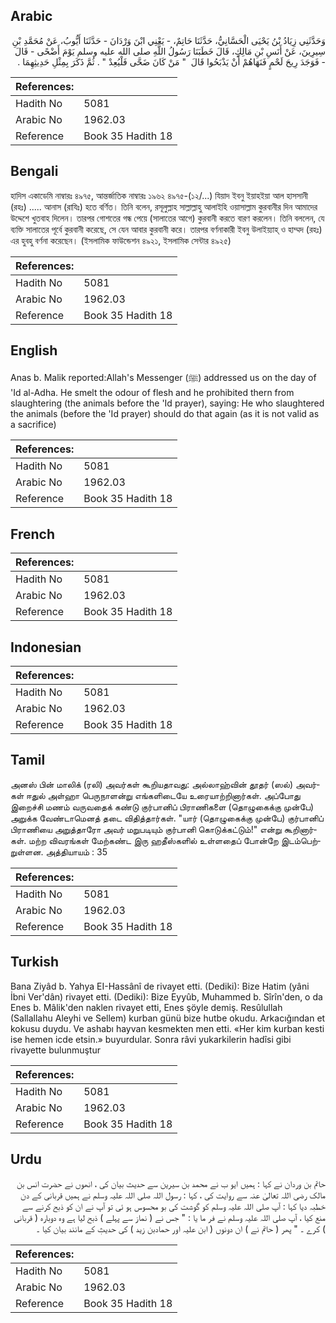 ## Arabic


<div dir="rtl" lang="ar" style={{fontSize:'larger',backgroundColor:'#f8f9fa',padding:20}}>
وَحَدَّثَنِي زِيَادُ بْنُ يَحْيَى الْحَسَّانِيُّ، حَدَّثَنَا حَاتِمٌ، - يَعْنِي ابْنَ وَرْدَانَ - حَدَّثَنَا أَيُّوبُ، عَنْ مُحَمَّدِ بْنِ سِيرِينَ، عَنْ أَنَسِ بْنِ مَالِكٍ، قَالَ خَطَبَنَا رَسُولُ اللَّهِ صلى الله عليه وسلم يَوْمَ أَضْحًى - قَالَ - فَوَجَدَ رِيحَ لَحْمٍ فَنَهَاهُمْ أَنْ يَذْبَحُوا قَالَ ‏ "‏ مَنْ كَانَ ضَحَّى فَلْيُعِدْ ‏"‏ ‏.‏ ثُمَّ ذَكَرَ بِمِثْلِ حَدِيثِهِمَا ‏.‏
</div>
<div style={{backgroundColor:'#f8f9fa',padding:20, marginBottom: 10}}><table> <thead> <tr> <th>References:</th> <th></th> </tr> </thead> <tbody><tr><td>Hadith No</td><td>5081</td></tr><tr><td>Arabic No</td><td>1962.03</td></tr><tr><td>Reference</td><td>Book 35 Hadith 18</td></tr></tbody></table></div>

## Bengali


<div dir="ltr" lang="bn" style={{fontSize:'larger',backgroundColor:'#f8f9fa',padding:20}}>
হাদিস একাডেমি নাম্বারঃ ৪৯৭৫, আন্তর্জাতিক নাম্বারঃ ১৯৬২ ৪৯৭৫-(১২/...) যিয়াদ ইবনু ইয়াহইয়া আল হাসসানী (রহঃ) ..... আনাস (রাযিঃ) হতে বর্ণিত। তিনি বলেন, রসূলুল্লাহ সাল্লাল্লাহু আলাইহি ওয়াসাল্লাম কুরবানীর দিন আমাদের উদ্দেশে খুতবাহ দিলেন। তারপর গোশতের গন্ধ পেয়ে (সালাতের আগে) কুরবানী করতে বারণ করলেন। তিনি বললেন, যে ব্যক্তি সালাতের পূর্বে কুরবানী করেছে, সে যেন আবার কুরবানী করে। তারপর বর্ণনাকারী ইবনু উলাইয়্যাহ্ ও হাম্মদ (রহঃ) এর হুবহু বর্ণনা করেছেন। (ইসলামিক ফাউন্ডেশন ৪৯২১, ইসলামিক সেন্টার ৪৯২৫)
</div>
<div style={{backgroundColor:'#f8f9fa',padding:20, marginBottom: 10}}><table> <thead> <tr> <th>References:</th> <th></th> </tr> </thead> <tbody><tr><td>Hadith No</td><td>5081</td></tr><tr><td>Arabic No</td><td>1962.03</td></tr><tr><td>Reference</td><td>Book 35 Hadith 18</td></tr></tbody></table></div>

## English


<div dir="ltr" lang="en" style={{fontSize:'larger',backgroundColor:'#f8f9fa',padding:20}}>
Anas b. Malik reported:Allah's Messenger (ﷺ) addressed us on the day of 'Id al-Adha. He smelt the odour of flesh and he prohibited thern from slaughtering (the animals before the 'Id prayer), saying: He who slaughtered the animals (before the 'Id prayer) should do that again (as it is not valid as a sacrifice)
</div>
<div style={{backgroundColor:'#f8f9fa',padding:20, marginBottom: 10}}><table> <thead> <tr> <th>References:</th> <th></th> </tr> </thead> <tbody><tr><td>Hadith No</td><td>5081</td></tr><tr><td>Arabic No</td><td>1962.03</td></tr><tr><td>Reference</td><td>Book 35 Hadith 18</td></tr></tbody></table></div>

## French


<div dir="ltr" lang="fr" style={{fontSize:'larger',backgroundColor:'#f8f9fa',padding:20}}>

</div>
<div style={{backgroundColor:'#f8f9fa',padding:20, marginBottom: 10}}><table> <thead> <tr> <th>References:</th> <th></th> </tr> </thead> <tbody><tr><td>Hadith No</td><td>5081</td></tr><tr><td>Arabic No</td><td>1962.03</td></tr><tr><td>Reference</td><td>Book 35 Hadith 18</td></tr></tbody></table></div>

## Indonesian


<div dir="ltr" lang="id" style={{fontSize:'larger',backgroundColor:'#f8f9fa',padding:20}}>

</div>
<div style={{backgroundColor:'#f8f9fa',padding:20, marginBottom: 10}}><table> <thead> <tr> <th>References:</th> <th></th> </tr> </thead> <tbody><tr><td>Hadith No</td><td>5081</td></tr><tr><td>Arabic No</td><td>1962.03</td></tr><tr><td>Reference</td><td>Book 35 Hadith 18</td></tr></tbody></table></div>

## Tamil


<div dir="ltr" lang="ta" style={{fontSize:'larger',backgroundColor:'#f8f9fa',padding:20}}>
அனஸ் பின் மாலிக் (ரலி) அவர்கள் கூறியதாவது: அல்லாஹ்வின் தூதர் (ஸல்) அவர்கள் ஈதுல் அள்ஹா பெருநாளன்று எங்களிடையே உரையாற்றினார்கள். அப்போது இறைச்சி மணம் வருவதைக் கண்டு குர்பானிப் பிராணிகளை (தொழுகைக்கு முன்பே) அறுக்க வேண்டாமெனத் தடை விதித்தார்கள். "யார் (தொழுகைக்கு முன்பே) குர்பானிப் பிராணியை அறுத்தாரோ அவர் மறுபடியும் குர்பானி கொடுக்கட்டும்!" என்று கூறினார்கள். மற்ற விவரங்கள் மேற்கண்ட இரு ஹதீஸ்களில் உள்ளதைப் போன்றே இடம்பெற்றுள்ளன. அத்தியாயம் : 35
</div>
<div style={{backgroundColor:'#f8f9fa',padding:20, marginBottom: 10}}><table> <thead> <tr> <th>References:</th> <th></th> </tr> </thead> <tbody><tr><td>Hadith No</td><td>5081</td></tr><tr><td>Arabic No</td><td>1962.03</td></tr><tr><td>Reference</td><td>Book 35 Hadith 18</td></tr></tbody></table></div>

## Turkish


<div dir="ltr" lang="tr" style={{fontSize:'larger',backgroundColor:'#f8f9fa',padding:20}}>
Bana Ziyâd b. Yahya EI-Hassânî de rivayet etti. (Dediki): Bize Hatim (yâni İbni Ver'dân) rivayet etti. (Dediki): Bize Eyyûb, Muhammed b. Sîrîn'den, o da Enes b. Mâlik'den naklen rivayet etti, Enes şöyle demiş. Resûlullah (Sallallahu Aleyhi ve Sellem) kurban günü bize hutbe okudu. Arkacığından et kokusu duydu. Ve ashabı hayvan kesmekten men etti. «Her kim kurban kesti ise hemen icde etsin.» buyurdular. Sonra râvi yukarkilerin hadîsi gibi rivayette bulunmuştur
</div>
<div style={{backgroundColor:'#f8f9fa',padding:20, marginBottom: 10}}><table> <thead> <tr> <th>References:</th> <th></th> </tr> </thead> <tbody><tr><td>Hadith No</td><td>5081</td></tr><tr><td>Arabic No</td><td>1962.03</td></tr><tr><td>Reference</td><td>Book 35 Hadith 18</td></tr></tbody></table></div>

## Urdu


<div dir="rtl" lang="ur" style={{fontSize:'larger',backgroundColor:'#f8f9fa',padding:20}}>
حاتم بن وردان نے کہا : ہمیں ایو ب نے محمد بن سیرین سے حدیث بیان کی ، انھوں نے حضرت انس بن مالک رضی اللہ تعالیٰ عنہ سے روایت کی ، کہا : رسول اللہ صلی اللہ علیہ وسلم نے ہمیں قربانی کے دن خطبہ دیا کہا : آپ صلی اللہ علیہ وسلم کو گوشت کی بو محسوس ہو ئی تو آپ نے ان کو ذبح کرنے سے منع کیا ، آپ صلی اللہ علیہ وسلم نے فر ما یا : " جس نے ( نماز سے پہلے ) ذبح لیا ہے وہ دوبارہ ( قربانی ) کرے ۔ " پھر ( حاتم نے ) ان دونوں ( ابن علیہ اور حمادبن زید ) کی حدیثٖ کے مانند بیان کیا ۔
</div>
<div style={{backgroundColor:'#f8f9fa',padding:20, marginBottom: 10}}><table> <thead> <tr> <th>References:</th> <th></th> </tr> </thead> <tbody><tr><td>Hadith No</td><td>5081</td></tr><tr><td>Arabic No</td><td>1962.03</td></tr><tr><td>Reference</td><td>Book 35 Hadith 18</td></tr></tbody></table></div>